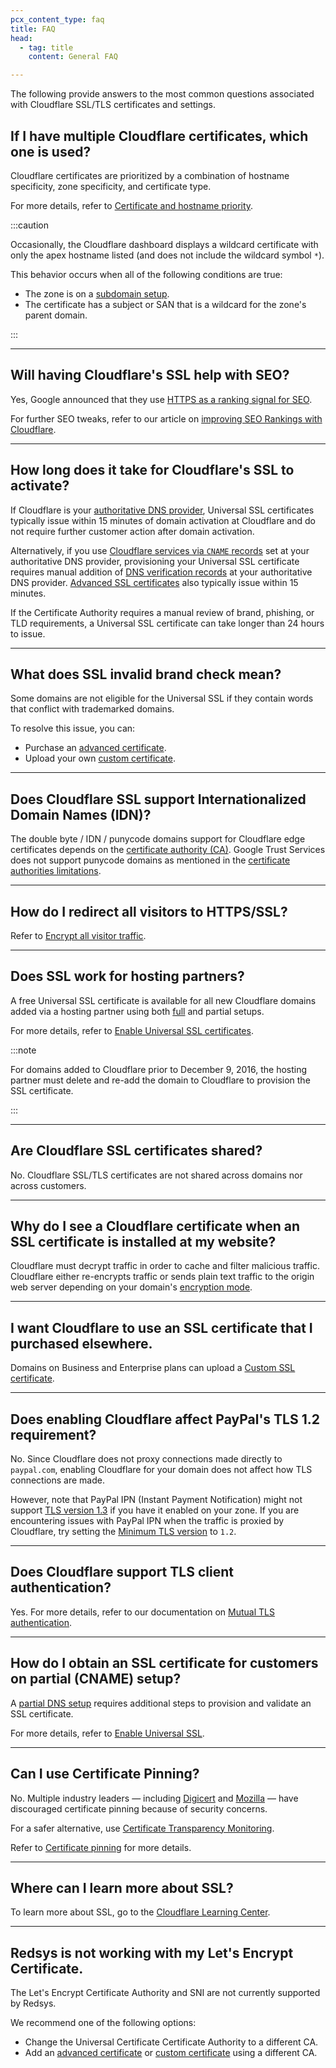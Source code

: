```yaml
---
pcx_content_type: faq
title: FAQ
head:
  - tag: title
    content: General FAQ

---
```



The following provide answers to the most common questions associated with Cloudflare SSL/TLS certificates and settings.

## If I have multiple Cloudflare certificates, which one is used?

Cloudflare certificates are prioritized by a combination of hostname specificity, zone specificity, and certificate type.

For more details, refer to [Certificate and hostname priority](/ssl/reference/certificate-and-hostname-priority/).

:::caution


Occasionally, the Cloudflare dashboard displays a wildcard certificate with only the apex hostname listed (and does not include the wildcard symbol `*`).

This behavior occurs when all of the following conditions are true:

* The zone is on a [subdomain setup](/dns/zone-setups/subdomain-setup/).
* The certificate has a subject or SAN that is a wildcard for the zone's parent domain.


:::

***

## Will having Cloudflare's SSL help with SEO?

Yes, Google announced that they use [HTTPS as a ranking signal for SEO](https://googleonlinesecurity.blogspot.co.uk/2014/08/https-as-ranking-signal_6.html).

For further SEO tweaks, refer to our article on [improving SEO Rankings with Cloudflare](/fundamentals/basic-tasks/improve-seo/).

***

## How long does it take for Cloudflare's SSL to activate?

If Cloudflare is your [authoritative DNS provider](/dns/zone-setups/full-setup), Universal SSL certificates typically issue within 15 minutes of domain activation at Cloudflare and do not require further customer action after domain activation.

Alternatively, if you use [Cloudflare services via `CNAME` records](/dns/zone-setups/partial-setup) set at your authoritative DNS provider, provisioning your Universal SSL certificate requires manual addition of [DNS verification records](/ssl/edge-certificates/universal-ssl/enable-universal-ssl/#partial-dns-setup) at your authoritative DNS provider. [Advanced SSL certificates](/ssl/edge-certificates/advanced-certificate-manager/) also typically issue within 15 minutes.

If the Certificate Authority requires a manual review of brand, phishing, or TLD requirements, a Universal SSL certificate can take longer than 24 hours to issue.

***

## What does SSL invalid brand check mean?

Some domains are not eligible for the Universal SSL if they contain words that conflict with trademarked domains.

To resolve this issue, you can:

* Purchase an [advanced certificate](/ssl/edge-certificates/advanced-certificate-manager/).
* Upload your own [custom certificate](/ssl/edge-certificates/custom-certificates/uploading/).

***

## Does Cloudflare SSL support Internationalized Domain Names (IDN)?

The double byte / IDN / punycode domains support for Cloudflare edge certificates depends on the [certificate authority (CA)](/ssl/reference/certificate-authorities).
Google Trust Services does not support punycode domains as mentioned in the [certificate authorities limitations](/ssl/reference/certificate-authorities/#limitations-1).

***

## How do I redirect all visitors to HTTPS/SSL?

Refer to [Encrypt all visitor traffic](/ssl/edge-certificates/encrypt-visitor-traffic/).

***

## Does SSL work for hosting partners?

A free Universal SSL certificate is available for all new Cloudflare domains added via a hosting partner using both [full](/dns/zone-setups/full-setup/) and <GlossaryTooltip term="partial setup" link="/dns/zone-setups/partial-setup/">partial setups</GlossaryTooltip>.

For more details, refer to [Enable Universal SSL certificates](/ssl/edge-certificates/universal-ssl/enable-universal-ssl/).

:::note


For domains added to Cloudflare prior to December 9, 2016, the hosting
partner must delete and re-add the domain to Cloudflare to provision the
SSL certificate.


:::

***

## Are Cloudflare SSL certificates shared?

No. Cloudflare SSL/TLS certificates are not shared across domains nor across customers.

***

## Why do I see a Cloudflare certificate when an SSL certificate is installed at my website?

Cloudflare must decrypt traffic in order to cache and filter malicious traffic. Cloudflare either re-encrypts traffic or sends plain text traffic to the origin web server depending on your domain's [encryption mode](/ssl/origin-configuration/ssl-modes/).

***

## I want Cloudflare to use an SSL certificate that I purchased elsewhere.

Domains on Business and Enterprise plans can upload a [Custom SSL certificate](/ssl/edge-certificates/custom-certificates).

***

## Does enabling Cloudflare affect PayPal's TLS 1.2 requirement?

No. Since Cloudflare does not proxy connections made directly to `paypal.com`, enabling Cloudflare for your domain does not affect how TLS connections are made.

However, note that PayPal IPN (Instant Payment Notification) might not support [TLS version 1.3](/ssl/edge-certificates/additional-options/tls-13/) if you have it enabled on your zone.
If you are encountering issues with PayPal IPN when the traffic is proxied by Cloudflare, try setting the [Minimum TLS version](/ssl/edge-certificates/additional-options/minimum-tls/) to `1.2`.

***

## Does Cloudflare support TLS client authentication?

Yes. For more details, refer to our documentation on [Mutual TLS authentication](/cloudflare-one/identity/devices/access-integrations/mutual-tls-authentication/).

***

## How do I obtain an SSL certificate for customers on partial (CNAME) setup?

A [partial DNS setup](/dns/zone-setups/partial-setup/) requires additional steps to provision and validate an SSL certificate.

For more details, refer to [Enable Universal SSL](/ssl/edge-certificates/universal-ssl/enable-universal-ssl#partial-dns-setup).

***

## Can I use Certificate Pinning?

No. Multiple industry leaders — including [Digicert](https://www.digicert.com/blog/certificate-pinning-what-is-certificate-pinning) and [Mozilla](https://developer.mozilla.org/en-US/docs/Web/HTTP/Public_Key_Pinning) — have discouraged certificate pinning because of security concerns.

For a safer alternative, use [Certificate Transparency Monitoring](/ssl/edge-certificates/additional-options/certificate-transparency-monitoring/).

Refer to [Certificate pinning](/ssl/reference/certificate-pinning/) for more details.

***

## Where can I learn more about SSL?

To learn more about SSL, go to the [Cloudflare Learning Center](https://www.cloudflare.com/learning/ssl/what-is-ssl/).

***

## Redsys is not working with my Let's Encrypt Certificate.

The Let's Encrypt Certificate Authority and SNI are not currently supported by Redsys.

We recommend one of the following options:

* Change the Universal Certificate Certificate Authority to a different CA.
* Add an [advanced certificate](/ssl/edge-certificates/advanced-certificate-manager/) or [custom certificate](/ssl/edge-certificates/custom-certificates/) using a different CA.
